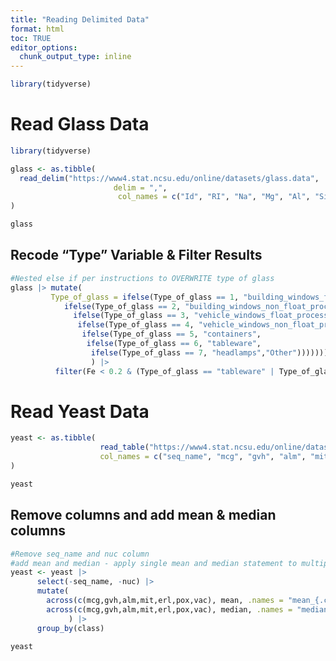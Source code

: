 ```yaml
---
title: "Reading Delimited Data"
format: html
toc: TRUE
editor_options: 
  chunk_output_type: inline
---
```


```r
library(tidyverse)
```


# Read Glass Data

```r
library(tidyverse)

glass <- as.tibble(
  read_delim("https://www4.stat.ncsu.edu/online/datasets/glass.data", 
                       delim = ",",
                        col_names = c("Id", "RI", "Na", "Mg", "Al", "Si", "K", "Ca", "Ba", "Fe", "Type_of_glass"))
)

glass
```

## Recode "Type" Variable & Filter Results

```r
#Nested else if per instructions to OVERWRITE type of glass
glass |> mutate(
         Type_of_glass = ifelse(Type_of_glass == 1, "building_windows_float_processed",
            ifelse(Type_of_glass == 2, "building_windows_non_float_processed",
              ifelse(Type_of_glass == 3, "vehicle_windows_float_processed",
               ifelse(Type_of_glass == 4, "vehicle_windows_non_float_processed",
                ifelse(Type_of_glass == 5, "containers",
                 ifelse(Type_of_glass == 6, "tableware",
                  ifelse(Type_of_glass == 7, "headlamps","Other")))))))
                  ) |>
          filter(Fe < 0.2 & (Type_of_glass == "tableware" | Type_of_glass == "headlamps"))

```

# Read Yeast Data

```r
yeast <- as.tibble(
                    read_table("https://www4.stat.ncsu.edu/online/datasets/yeast.data",
                    col_names = c("seq_name", "mcg", "gvh", "alm", "mit", "erl", "pox", "vac", "nuc", "class"))
)

yeast
```

## Remove columns and add mean & median columns

```r
#Remove seq_name and nuc column
#add mean and median - apply single mean and median statement to multiple variables
yeast <- yeast |> 
      select(-seq_name, -nuc) |>
      mutate(
        across(c(mcg,gvh,alm,mit,erl,pox,vac), mean, .names = "mean_{.col}"),
        across(c(mcg,gvh,alm,mit,erl,pox,vac), median, .names = "median_{.col}")
             ) |>
      group_by(class)

yeast
```

